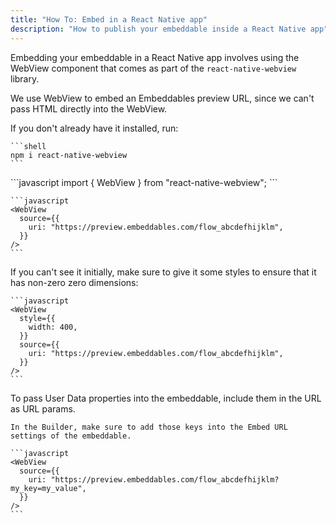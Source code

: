```yaml
---
title: "How To: Embed in a React Native app"
description: "How to publish your embeddable inside a React Native app"
---
```


Embedding your embeddable in a React Native app involves using the WebView
component that comes as part of the `react-native-webview` library.

We use WebView to embed an Embeddables preview URL, since we can't pass HTML
directly into the WebView.

<Steps>
  <Step title="Install the react-native-webview library">
    If you don't already have it installed, run:

    ```shell
    npm i react-native-webview
    ```

  </Step>
  <Step title="Import WebView into your React file">
    ```javascript
    import { WebView } from "react-native-webview";
    ```
  </Step>
  <Step title="Insert a WebView">
    
    ```javascript
    <WebView
      source={{
        uri: "https://preview.embeddables.com/flow_abcdefhijklm",
      }}
    />
    ```
  </Step>
  <Step title="Optional: Give it dimensions">
    If you can't see it initially, make sure to give it some styles
    to ensure that it has non-zero zero dimensions:
    
    ```javascript
    <WebView
      style={{
        width: 400,
      }}
      source={{
        uri: "https://preview.embeddables.com/flow_abcdefhijklm",
      }}
    />
    ```
  </Step>
  <Step title="Optional: Pass properties into User Data">
    To pass User Data properties into the embeddable, include them in the URL as URL params.

    In the Builder, make sure to add those keys into the Embed URL settings of the embeddable.

    ```javascript
    <WebView
      source={{
        uri: "https://preview.embeddables.com/flow_abcdefhijklm?my_key=my_value",
      }}
    />
    ```

  </Step>
</Steps>
